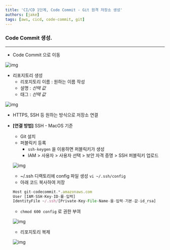 ```yaml
---
title: 'CI/CD 1단계, Code Commit - Git 원격 저장소 생성'
authors: [jake]
tags: [aws, cicd, code-commit, git]
---
```


### Code Commit 생성.

---

- Code Commit 으로 이동

![img](./img/003/1.png)

- 리포지토리 생성
    - 리포지토리 이름 : 원하는 이름 작성
    - 설명 : *선택 값*
    - 태그 : *선택 값*

![img](./img/003/2.png)

- HTTPS, SSH 등 원하는 방식으로 저장소 연결
- **[연결 방법]** SSH - MacOS 기준
    - Git 설치
    - 퍼블릭키 등록
        - `ssh-keygen` 을 이용하면 퍼블릭키가 생성
        - IAM > 사용자 > 사용자 선택 > 보안 자격 증명 > SSH 퍼블릭키 업로드
    
    ![img](./img/003/3.png)
    
    - ~/.ssh 디랙토리에 config 파일 생성 `vi ~/.ssh/config`
    - 아래 코드 복사하여 저장
    
    ```jsx
    Host git-codecommit.*.amazonaws.com
    User [IAM-SSH-Key-ID-를-입력]
    IdentityFile ~/.ssh/[Private-Key-File-Name-을-입력-기본-값-id_rsa]
    ```
    
    - `chmod 600 config` 로 권한 부여
    
    ![img](./img/003/4.png)
    
    - 리포지토리 복제
    
    ![img](./img/003/5.png)